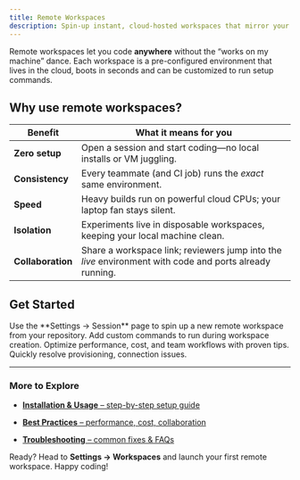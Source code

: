 ```yaml
---
title: Remote Workspaces
description: Spin-up instant, cloud-hosted workspaces that mirror your local dev setup—no install required
---
```


Remote workspaces let you code **anywhere** without the “works on my machine” dance. Each workspace is a pre-configured environment that lives in the cloud, boots in seconds and can be customized to run setup commands.
## Why use remote workspaces?

| Benefit           | What it means for you                                                                                   |
| ----------------- | ------------------------------------------------------------------------------------------------------- |
| **Zero setup**    | Open a session and start coding—no local installs or VM juggling.                                       |
| **Consistency**   | Every teammate (and CI job) runs the _exact_ same environment.                                          |
| **Speed**         | Heavy builds run on powerful cloud CPUs; your laptop fan stays silent.                                  |
| **Isolation**     | Experiments live in disposable workspaces, keeping your local machine clean.                            |
| **Collaboration** | Share a workspace link; reviewers jump into the _live_ environment with code and ports already running. |

## Get Started

<CardGroup cols={2}>

  <Card title="1 · Create a Workspace" icon="rocket" href="/user-guides/remote-workspaces/installation-and-usage">
    Use the **Settings → Session** page to spin up a new remote workspace from your repository.
  </Card>


  <Card title="2 · Add custom commands" icon="toolbox" href="/user-guides/remote-workspaces/custom-commands">
    Add custom commands to run during workspace creation.
  </Card>

  <Card title="3 · Follow Best Practices" icon="lightbulb" href="/user-guides/remote-workspaces/best-practices">
    Optimize performance, cost, and team workflows with proven tips.
  </Card>

  <Card title="4 · Troubleshoot Like a Pro" icon="bug" href="/user-guides/remote-workspaces/troubleshooting">
    Quickly resolve provisioning, connection issues.
  </Card>

</CardGroup>

---

### More to Explore

- [**Installation & Usage** – step-by-step setup guide](/user-guides/remote-workspaces/installation-and-usage)

- [**Best Practices** – performance, cost, collaboration](/user-guides/remote-workspaces/best-practices)

- [**Troubleshooting** – common fixes & FAQs](/user-guides/remote-workspaces/troubleshooting)

Ready? Head to **Settings → Workspaces** and launch your first remote workspace. Happy coding!
